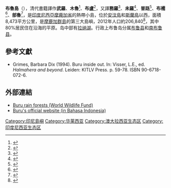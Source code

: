 {{noteTA|G1=Unit|G2=Toponym}}
{{Infobox islands
|name = 布魯島
|image name = Buru_tpc_1967.jpg
|image caption = 布魯島（1967年）
|locator map = ID Buru.PNG
|native name = 
|native name link =
|location = [[東南亞|東南亞]]
|coordinates= {{coord|3|24|S|126|40|E|region:ID_type:isle}}
|archipelago = [[摩鹿加群島|摩鹿加群島]]
|total islands = 
|major islands = 
|area = 8,473平方公里
|highest mount = Gunung Kaplamada
|elevation = 2,729米
|country = {{INA}}
|country admin divisions title = 摩鹿加省
|country admin divisions = [[摩鹿加省|摩鹿加省]]
|country largest city =
|country largest city population = 
|population = 206,840
|population as of = 2012
|density_km2 =
|ethnic groups =
}}

'''布魯島'''（{{lang-id|Pulau Buru}}），清代書籍譯作'''武羅'''、'''木魯'''<ref>{{Cite book|title=《[[瀛寰志略|瀛寰志略]]》卷二|author=[[徐繼畬|徐繼畬]]|year=清道光二十九年（1849年）|quote=由池問而北，隔海面數百里曰武羅，一作木魯，係荷蘭埔頭，地如池問三分一，人戶甚稀，亦無物產。}}</ref>、'''布盧'''<ref>{{Cite book|title=《[[海國圖志|海國圖志]]》卷十五|author=[[魏源|魏源]]|year=清道光二十三年（1843年）|quote=《地理備考》曰……曰布盧，回環約一百七十里。地面積方約二千六百里，岡陵巍峨，川河紛繁。土肥穀豐，毛羽鱗介充斥。諸酋分攝，各霸一方。}}</ref>，又譯'''務羅'''<ref>{{Cite book|title=《南洋實地調查錄》|author=林有壬|publisher=商務印書館|year=1918年|pages=50}}</ref>、'''未羅'''<ref>{{Cite book|title=《東方雜誌》第十七卷第十四號|chapter=〈安汶州調查記〉|author=葸汗|publisher=商務印書館|year=1920年|pages=91}}</ref>、'''普路'''<ref>{{Cite book|title=《華僑中心之南洋 上卷》|chapter=〈第十章 荷屬東印度〉|author=張相時|publisher=海南書局|year=1927年|pages=52}}</ref>、'''布襦'''<ref>{{Cite book|title=《科學的南洋 （荷屬東印度編）》|chapter=〈第五篇——南洋羣島的自然地理〉|author=黃素封|publisher=商務印書館|year=1934年|pages=127}}</ref>、'''部魯'''<ref>{{Cite book|title=《馬來羣島科學考察記（四）》|chapter=〈第五編 摩鹿加羣島（Moluccas）〉|author=窩雷斯著，呂金錄譯|publisher=商務印書館|year=1935年|pages=512}}</ref>，是[[印度尼西亞|印度尼西亞]][[摩鹿加省|摩鹿加省]]的熱帶小島，位於[[安汶島|安汶島]]和[[斯蘭島|斯蘭島]]以西，面積8,473平方公里，是[[摩鹿加群島|摩鹿加群島]]的第三大島嶼，2012年人口約206,840<ref>{{cite web|url=http://www.kpu.go.id/dmdocuments/(8.1.2013)%20MAULUKU.pdf|title=Data Agregat Kependudukan per Kecamatan|author=|format=PDF|publisher=Badan Pusat Statistik Provinsi Maluku|datepublished=|accessdate=2017-04-04|language=id|description=|archive-date=2011-08-19|archive-url=https://www.webcitation.org/613JXImQt?url=http://dds.bps.go.id/hasilSP2010/maluku/8100.pdf|dead-url=no}}</ref>，其中80%居民住在沿海的平原。岛中部有[[拉纳湖|拉纳湖]]。行政上布鲁岛分属[[布鲁县|布鲁县]]和[[南布鲁县|南布鲁县]]。

== 參考文獻 ==
{{reflist}}
*Grimes, Barbara Dix (1994). Buru inside out. In: Visser, L.E., ed. ''Halmahera and beyond''. Leiden: KITLV Press. p. 59-78. ISBN 90-6718-072-6.

== 外部連結 ==
*[http://www.worldwildlife.org/wildworld/profiles/terrestrial/aa/aa0104_full.html Buru rain forests (World Wildlife Fund)] {{WebCite|url=https://www.webcitation.org/613IjUFP1?url=http://www.worldwildlife.org/wildworld/profiles/terrestrial/aa/aa0104_full.html |date=20110819103011 |dateformat=iso }}
*[http://burukab.go.id/ Buru's official website (in Bahasa Indonesia)] {{Wayback|url=http://burukab.go.id/ |date=20110905070842 }}

{{coord|3|24|S|126|40|E|region:ID_type:isle|display=title}}
{{Indonesia-stub}}

[[Category:印尼島嶼|Category:印尼島嶼]]
[[Category:华莱西亚|Category:华莱西亚]]
[[Category:澳大拉西亚生态区|Category:澳大拉西亚生态区]]
[[Category:印度尼西亚生态区|Category:印度尼西亚生态区]]